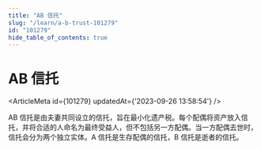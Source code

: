 ```yaml
---
title: "AB 信托"
slug: "/learn/a-b-trust-101279"
id: "101279"
hide_table_of_contents: true
---
```



# AB 信托

<ArticleMeta id={101279} updatedAt={'2023-09-26 13:58:54'} />
<div className='border-solid border-b border-t-0 my-4 border-[var(--ifm-color-gray-300)]' />

AB 信托是由夫妻共同设立的信托，旨在最小化遗产税。每个配偶将资产放入信托，并将合适的人命名为最终受益人，但不包括另一方配偶。当一方配偶去世时，信托会分为两个独立实体。A 信托是生存配偶的信托，B 信托是逝者的信托。
